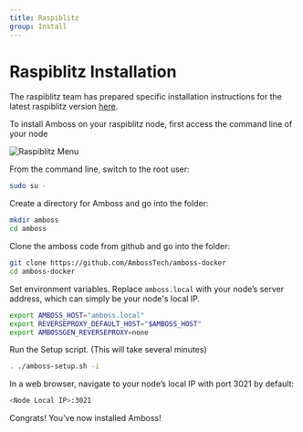 ```yaml
---
title: Raspiblitz
group: Install
---
```


# Raspiblitz Installation
The raspiblitz team has prepared specific installation instructions for the latest raspiblitz version [here](https://gist.github.com/openoms/2b3a83089e2217349ece264b254eb478).

To install Amboss on your raspiblitz node, first access the command line of your node

![Raspiblitz Menu](/assets/docs/raspiblitz/menu.png)

From the command line, switch to the root user:

```bash
sudo su -
```

Create a directory for Amboss and go into the folder:

```bash
mkdir amboss
cd amboss
```

Clone the amboss code from github and go into the folder:

```bash
git clone https://github.com/AmbossTech/amboss-docker
cd amboss-docker
```

Set environment variables. Replace `amboss.local` with your node’s server address, which can simply be your node's local IP.

```bash
export AMBOSS_HOST="amboss.local"
export REVERSEPROXY_DEFAULT_HOST="$AMBOSS_HOST"
export AMBOSSGEN_REVERSEPROXY=none
```

Run the Setup script. (This will take several minutes)

```bash
. ./amboss-setup.sh -i
```

In a web browser, navigate to your node’s local IP with port 3021 by default:

```bash
<Node Local IP>:3021
```

Congrats! You’ve now installed Amboss!
